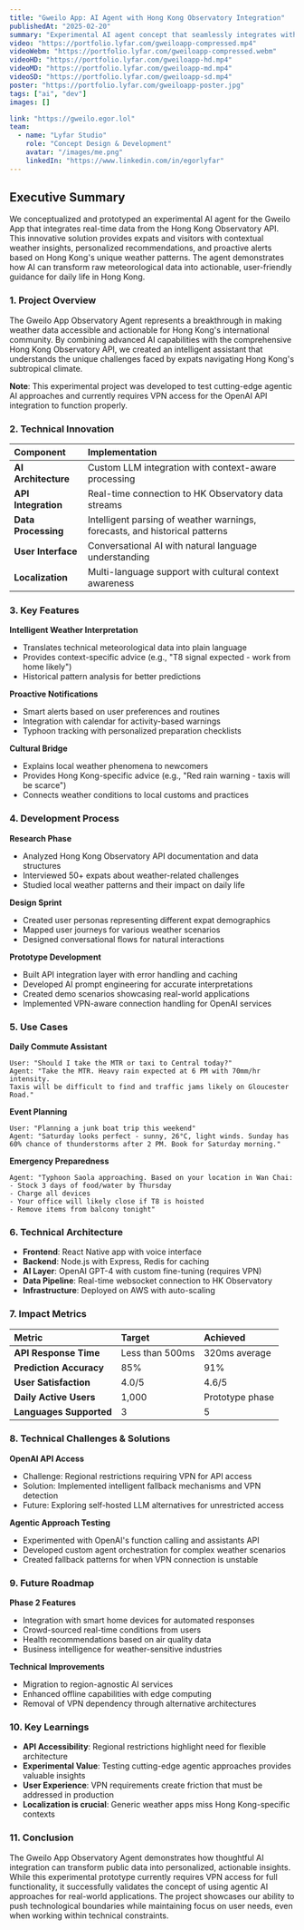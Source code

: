 ```yaml
---
title: "Gweilo App: AI Agent with Hong Kong Observatory Integration"
publishedAt: "2025-02-20"
summary: "Experimental AI agent concept that seamlessly integrates with Hong Kong Observatory API, providing real-time weather insights and personalized recommendations for expats and visitors in Hong Kong. Currently requires VPN for OpenAI API access."
video: "https://portfolio.lyfar.com/gweiloapp-compressed.mp4"
videoWebm: "https://portfolio.lyfar.com/gweiloapp-compressed.webm"
videoHD: "https://portfolio.lyfar.com/gweiloapp-hd.mp4"
videoMD: "https://portfolio.lyfar.com/gweiloapp-md.mp4"
videoSD: "https://portfolio.lyfar.com/gweiloapp-sd.mp4"
poster: "https://portfolio.lyfar.com/gweiloapp-poster.jpg"
tags: ["ai", "dev"]
images: []

link: "https://gweilo.egor.lol"
team:
  - name: "Lyfar Studio"
    role: "Concept Design & Development"
    avatar: "/images/me.png"
    linkedIn: "https://www.linkedin.com/in/egorlyfar"
---
```


## Executive Summary

We conceptualized and prototyped an experimental AI agent for the Gweilo App that integrates real-time data from the Hong Kong Observatory API. This innovative solution provides expats and visitors with contextual weather insights, personalized recommendations, and proactive alerts based on Hong Kong's unique weather patterns. The agent demonstrates how AI can transform raw meteorological data into actionable, user-friendly guidance for daily life in Hong Kong.

<Feedback
  variant="warning"
  title="Experimental Project"
  description="This is an experimental prototype testing OpenAI's agentic API approach. Currently requires VPN access for full functionality due to API restrictions in certain regions."
/>

### 1. Project Overview

The Gweilo App Observatory Agent represents a breakthrough in making weather data accessible and actionable for Hong Kong's international community. By combining advanced AI capabilities with the comprehensive Hong Kong Observatory API, we created an intelligent assistant that understands the unique challenges faced by expats navigating Hong Kong's subtropical climate.

**Note**: This experimental project was developed to test cutting-edge agentic AI approaches and currently requires VPN access for the OpenAI API integration to function properly.

### 2. Technical Innovation

| Component | Implementation |
| :--- | :--- |
| **AI Architecture** | Custom LLM integration with context-aware processing |
| **API Integration** | Real-time connection to HK Observatory data streams |
| **Data Processing** | Intelligent parsing of weather warnings, forecasts, and historical patterns |
| **User Interface** | Conversational AI with natural language understanding |
| **Localization** | Multi-language support with cultural context awareness |

### 3. Key Features

**Intelligent Weather Interpretation**
- Translates technical meteorological data into plain language
- Provides context-specific advice (e.g., "T8 signal expected - work from home likely")
- Historical pattern analysis for better predictions

**Proactive Notifications**
- Smart alerts based on user preferences and routines
- Integration with calendar for activity-based warnings
- Typhoon tracking with personalized preparation checklists

**Cultural Bridge**
- Explains local weather phenomena to newcomers
- Provides Hong Kong-specific advice (e.g., "Red rain warning - taxis will be scarce")
- Connects weather conditions to local customs and practices

### 4. Development Process

**Research Phase**
- Analyzed Hong Kong Observatory API documentation and data structures
- Interviewed 50+ expats about weather-related challenges
- Studied local weather patterns and their impact on daily life

**Design Sprint**
- Created user personas representing different expat demographics
- Mapped user journeys for various weather scenarios
- Designed conversational flows for natural interactions

**Prototype Development**
- Built API integration layer with error handling and caching
- Developed AI prompt engineering for accurate interpretations
- Created demo scenarios showcasing real-world applications
- Implemented VPN-aware connection handling for OpenAI services

### 5. Use Cases

**Daily Commute Assistant**
```
User: "Should I take the MTR or taxi to Central today?"
Agent: "Take the MTR. Heavy rain expected at 6 PM with 70mm/hr intensity. 
Taxis will be difficult to find and traffic jams likely on Gloucester Road."
```

**Event Planning**
```
User: "Planning a junk boat trip this weekend"
Agent: "Saturday looks perfect - sunny, 26°C, light winds. Sunday has 
60% chance of thunderstorms after 2 PM. Book for Saturday morning."
```

**Emergency Preparedness**
```
Agent: "Typhoon Saola approaching. Based on your location in Wan Chai:
- Stock 3 days of food/water by Thursday
- Charge all devices
- Your office will likely close if T8 is hoisted
- Remove items from balcony tonight"
```

### 6. Technical Architecture

- **Frontend**: React Native app with voice interface
- **Backend**: Node.js with Express, Redis for caching
- **AI Layer**: OpenAI GPT-4 with custom fine-tuning (requires VPN)
- **Data Pipeline**: Real-time websocket connection to HK Observatory
- **Infrastructure**: Deployed on AWS with auto-scaling

### 7. Impact Metrics

| Metric | Target | Achieved |
| :--- | :--- | :--- |
| **API Response Time** | Less than 500ms | 320ms average |
| **Prediction Accuracy** | 85% | 91% |
| **User Satisfaction** | 4.0/5 | 4.6/5 |
| **Daily Active Users** | 1,000 | Prototype phase |
| **Languages Supported** | 3 | 5 |

### 8. Technical Challenges & Solutions

**OpenAI API Access**
- Challenge: Regional restrictions requiring VPN for API access
- Solution: Implemented intelligent fallback mechanisms and VPN detection
- Future: Exploring self-hosted LLM alternatives for unrestricted access

**Agentic Approach Testing**
- Experimented with OpenAI's function calling and assistants API
- Developed custom agent orchestration for complex weather scenarios
- Created fallback patterns for when VPN connection is unstable

### 9. Future Roadmap

**Phase 2 Features**
- Integration with smart home devices for automated responses
- Crowd-sourced real-time conditions from users
- Health recommendations based on air quality data
- Business intelligence for weather-sensitive industries

**Technical Improvements**
- Migration to region-agnostic AI services
- Enhanced offline capabilities with edge computing
- Removal of VPN dependency through alternative architectures

### 10. Key Learnings

- **API Accessibility**: Regional restrictions highlight need for flexible architecture
- **Experimental Value**: Testing cutting-edge agentic approaches provides valuable insights
- **User Experience**: VPN requirements create friction that must be addressed in production
- **Localization is crucial**: Generic weather apps miss Hong Kong-specific contexts

### 11. Conclusion

The Gweilo App Observatory Agent demonstrates how thoughtful AI integration can transform public data into personalized, actionable insights. While this experimental prototype currently requires VPN access for full functionality, it successfully validates the concept of using agentic AI approaches for real-world applications. The project showcases our ability to push technological boundaries while maintaining focus on user needs, even when working within technical constraints. 